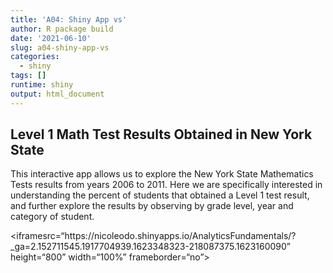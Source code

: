 ```yaml
---
title: 'A04: Shiny App vs'
author: R package build
date: '2021-06-10'
slug: a04-shiny-app-vs
categories:
  - shiny
tags: []
runtime: shiny
output: html_document
---
```


## Level 1 Math Test Results Obtained in New York State

This interactive app allows us to explore the New York State Mathematics Tests results from years 2006 to 2011. Here we are specifically interested in understanding the percent of students that obtained a Level 1 test result, and further explore the results by observing by grade level, year and category of student.

<iframesrc="https://nicoleodo.shinyapps.io/AnalyticsFundamentals/?_ga=2.152711545.1917704939.1623348323-218087375.1623160090" height="800" width="100%" frameborder="no"></iframe>

